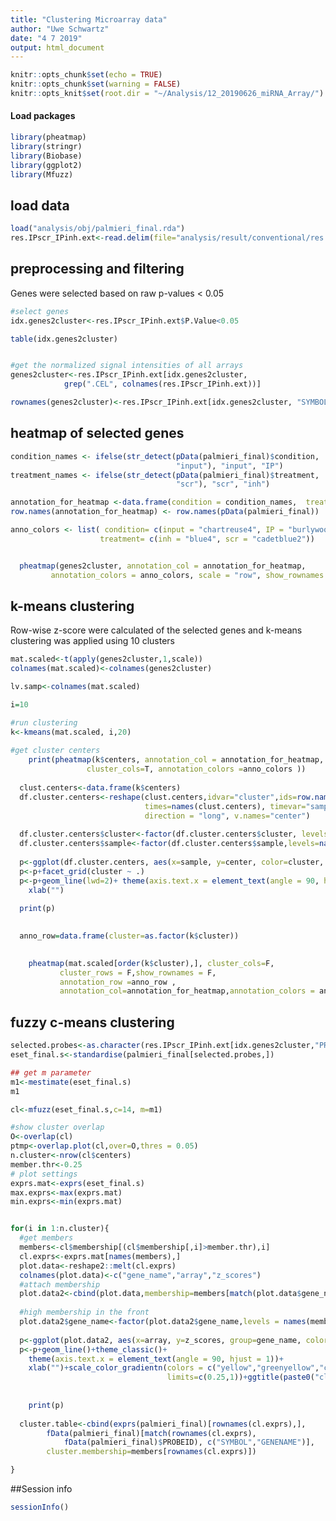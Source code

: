 ```yaml
---
title: "Clustering Microarray data"
author: "Uwe Schwartz"
date: "4 7 2019"
output: html_document
---
```


```r
knitr::opts_chunk$set(echo = TRUE)
knitr::opts_chunk$set(warning = FALSE)
knitr::opts_knit$set(root.dir = "~/Analysis/12_20190626_miRNA_Array/")
```

#### Load packages
```r
library(pheatmap)
library(stringr)
library(Biobase)
library(ggplot2)
library(Mfuzz)
```

## load data

```r
load("analysis/obj/palmieri_final.rda")
res.IPscr_IPinh.ext<-read.delim(file="analysis/result/conventional/res.IPscr_IPinh.txt")
```

## preprocessing and filtering
Genes were selected based on raw p-values < 0.05

```r
#select genes
idx.genes2cluster<-res.IPscr_IPinh.ext$P.Value<0.05

table(idx.genes2cluster)


#get the normalized signal intensities of all arrays
genes2cluster<-res.IPscr_IPinh.ext[idx.genes2cluster, 
            grep(".CEL", colnames(res.IPscr_IPinh.ext))]

rownames(genes2cluster)<-res.IPscr_IPinh.ext[idx.genes2cluster, "SYMBOL"]
```

## heatmap of selected genes
```r
condition_names <- ifelse(str_detect(pData(palmieri_final)$condition,
                                     "input"), "input", "IP")
treatment_names <- ifelse(str_detect(pData(palmieri_final)$treatment,
                                     "scr"), "scr", "inh")

annotation_for_heatmap <-data.frame(condition = condition_names,  treatment = treatment_names)
row.names(annotation_for_heatmap) <- row.names(pData(palmieri_final))

anno_colors <- list( condition= c(input = "chartreuse4", IP = "burlywood3"),
                    treatment= c(inh = "blue4", scr = "cadetblue2"))


  pheatmap(genes2cluster, annotation_col = annotation_for_heatmap,
         annotation_colors = anno_colors, scale = "row", show_rownames = F)

```



## k-means clustering
Row-wise z-score were calculated of the selected genes and k-means clustering was applied using 10 clusters

```r
mat.scaled<-t(apply(genes2cluster,1,scale))
colnames(mat.scaled)<-colnames(genes2cluster)

lv.samp<-colnames(mat.scaled)

i=10

#run clustering
k<-kmeans(mat.scaled, i,20)
  
#get cluster centers
    print(pheatmap(k$centers, annotation_col = annotation_for_heatmap,
                 cluster_cols=T, annotation_colors =anno_colors ))
  
  clust.centers<-data.frame(k$centers)
  df.cluster.centers<-reshape(clust.centers,idvar="cluster",ids=row.names(clust.centers), 
                              times=names(clust.centers), timevar="sample",varying=list(names(clust.centers)),
                              direction = "long", v.names="center")
  
  df.cluster.centers$cluster<-factor(df.cluster.centers$cluster, levels=(1:i))
  df.cluster.centers$sample<-factor(df.cluster.centers$sample,levels=names(clust.centers))
  
  p<-ggplot(df.cluster.centers, aes(x=sample, y=center, color=cluster, group=1))
  p<-p+facet_grid(cluster ~ .)
  p<-p+geom_line(lwd=2)+ theme(axis.text.x = element_text(angle = 90, hjust = 1))+
    xlab("")
  
  print(p)

  
  anno_row=data.frame(cluster=as.factor(k$cluster))
  

    pheatmap(mat.scaled[order(k$cluster),], cluster_cols=F, 
           cluster_rows = F,show_rownames = F,
           annotation_row =anno_row ,
           annotation_col=annotation_for_heatmap,annotation_colors = anno_colors)


```

## fuzzy c-means clustering

```r
selected.probes<-as.character(res.IPscr_IPinh.ext[idx.genes2cluster,"PROBEID"])
eset_final.s<-standardise(palmieri_final[selected.probes,])

## get m parameter
m1<-mestimate(eset_final.s)
m1

cl<-mfuzz(eset_final.s,c=14, m=m1)

#show cluster overlap
O<-overlap(cl)
ptmp<-overlap.plot(cl,over=O,thres = 0.05)
n.cluster<-nrow(cl$centers)
member.thr<-0.25
# plot settings
exprs.mat<-exprs(eset_final.s)
max.exprs<-max(exprs.mat)
min.exprs<-min(exprs.mat)


for(i in 1:n.cluster){
  #get members
  members<-cl$membership[(cl$membership[,i]>member.thr),i]
  cl.exprs<-exprs.mat[names(members),]
  plot.data<-reshape2::melt(cl.exprs)
  colnames(plot.data)<-c("gene_name","array","z_scores")
  #attach membership
  plot.data2<-cbind(plot.data,membership=members[match(plot.data$gene_name,names(members))])
  
  #high membership in the front
  plot.data2$gene_name<-factor(plot.data2$gene_name,levels = names(members)[order(members)])
  
  p<-ggplot(plot.data2, aes(x=array, y=z_scores, group=gene_name, color=membership))
  p<-p+geom_line()+theme_classic()+
    theme(axis.text.x = element_text(angle = 90, hjust = 1))+
    xlab("")+scale_color_gradientn(colors = c("yellow","greenyellow","cyan","royalblue","deeppink","red"),
                                   limits=c(0.25,1))+ggtitle(paste0("cluster",i))
  
 
    print(p)
  
  cluster.table<-cbind(exprs(palmieri_final)[rownames(cl.exprs),],
        fData(palmieri_final)[match(rownames(cl.exprs),
            fData(palmieri_final)$PROBEID), c("SYMBOL","GENENAME")],
        cluster.membership=members[rownames(cl.exprs)])

}
```



##Session info
```r
sessionInfo()
```